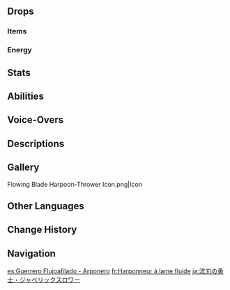 {{Enemy Infobox
|title    = 
|dmgtype  = Physical
|dmgtype2 = Hydro
|image    = Enemy Flowing Blade Harpoon-Thrower.png
|type     = Common Enemies
|family   = Other Human Factions
|group    = Sauroform Tribal Warriors
|weakpoint = 
}}
{{Enemy Intro}}

==Drops==
===Items===
{{Drops|Sauroform Tribal Warrior}}

===Energy===
{{Energy Drops
|type  = None
|hp1   = 60
|p1    = 1
|hp2   = 0
|p2    = 1
}}

==Stats==
{{Enemy Stats
|phys_res = -20%

|hp_ratio     = 1.6
|hp_type      = 2
|atk_ratio    = 2.0
|atk_type     = 2
}}

==Abilities==
{{Enemy Attacks
|name_1      = Punch
|desc_1      = Punches twice, dealing '''80% ATK''', '''90% ATK''' as {{Color|Physical DMG}}.

|name_2      = Kick
|desc_2      = Performs a kick, dealing '''100% ATK''' as {{Color|Physical DMG}}.

|name_3      = Harpoon Throw
|desc_3      = Throws a harpoon at the player, dealing '''100% ATK''' as {{Color|Physical DMG}} and consuming the harpoon. The Flowing Blade Harpoon-Thrower possesses 2 harpoons initially, and will no longer use this attack once they are both consumed.

|name_4      = Knife Throw
|desc_4      = Throws a knife at the player, dealing '''50% ATK''' as {{Color|Physical DMG}}. This attack is only used when both harpoons are consumed.

|name_5      = Triple Wavecrash
|desc_5      = Charges at the player 3 times, dealing '''80% ATK''' as {{Color|Hydro DMG}} upon contact.
}}

==Voice-Overs==
{{Stub|Missing Korean transcriptions.[[Category:VO Korean Romanization Missing]]}}
{{VO/Enemy
|enemy                   = Flowing Blade Harpoon-Thrower
    
|vo_01_00_title          = Alert
|vo_01_01_file           = VO {lang}{name} - Alert.ogg
|vo_01_01_tx_en          = You looking to start somethin'?
|vo_01_01_tx_zh          = 哼，想比划比划？
|vo_01_01_rm_zh          = 
|vo_01_01_tx_ja          = はぁ、俺と手合わせする気か？
|vo_01_01_rm_ja          = 
|vo_01_01_tx_ko          = {{tx}}
|vo_01_01_rm_ko          = 
    
|vo_02_00_title          = Entering Battle
|vo_02_01_file           = VO {lang}{name} - Entering Battle.ogg
|vo_02_01_tx_en          = Watch this! Heheheh.
|vo_02_01_tx_zh          = 瞧我的，哈哈。
|vo_02_01_rm_zh          = 
|vo_02_01_tx_ja          = 俺の実力を見せてやろう！へへっ。
|vo_02_01_rm_ja          = 
|vo_02_01_tx_ko          = {{tx}}
|vo_02_01_rm_ko          = 

|vo_03_00_title          = Punch
|vo_03_01_file           = 
|vo_03_01_tx_en          = {{a|VO Forged Sand Javelineer - Punch 01.ogg}} {{a|VO Forged Sand Javelineer - Punch 02.ogg}} {{a|VO Forged Sand Javelineer - Punch 03.ogg}} {{a|VO Forged Sand Javelineer - Punch 04.ogg}}
|vo_03_01_tx_zh          = {{a|VO ZH Forged Sand Javelineer - Punch 01.ogg}} {{a|VO ZH Forged Sand Javelineer - Punch 02.ogg}} {{a|VO ZH Forged Sand Javelineer - Punch 03.ogg}} {{a|VO ZH Forged Sand Javelineer - Punch 04.ogg}}
|vo_03_01_tx_ja          = {{a|VO JA Forged Sand Javelineer - Punch 01.ogg}} {{a|VO JA Forged Sand Javelineer - Punch 02.ogg}} {{a|VO JA Forged Sand Javelineer - Punch 03.ogg}} {{a|VO JA Forged Sand Javelineer - Punch 04.ogg}}
|vo_03_01_tx_ko          = {{a|VO KO Forged Sand Javelineer - Punch 01.ogg}} {{a|VO KO Forged Sand Javelineer - Punch 02.ogg}} {{a|VO KO Forged Sand Javelineer - Punch 03.ogg}} {{a|VO KO Forged Sand Javelineer - Punch 04.ogg}}
    
|vo_04_00_title          = Harpoon Throw
|vo_04_01_file           = VO {lang}{name} - Harpoon Throw.ogg
|vo_04_01_tx_en          = Stick around! Heh.
|vo_04_01_tx_zh          = 定住你。
|vo_04_01_rm_zh          = 
|vo_04_01_tx_ja          = あたり！
|vo_04_01_rm_ja          = 
|vo_04_01_tx_ko          = {{tx}}
|vo_04_01_rm_ko          = 
    
|vo_05_00_title          = Triple Wavecrash
|vo_05_01_file           = VO {lang}{name} - Triple Wavecrash.ogg
|vo_05_01_tx_en          = The tide rises! Hyuh!
|vo_05_01_tx_zh          = 平地起浪！
|vo_05_01_rm_zh          = 
|vo_05_01_tx_ja          = 大地怒涛！はぁ！
|vo_05_01_rm_ja          = 
|vo_05_01_tx_ko          = {{tx}}
|vo_05_01_rm_ko          = 
    
|vo_06_00_title          = Defeated
|vo_06_01_file           = VO {lang}{name} - Defeated.ogg
|vo_06_01_tx_en          = Ugh... Forget it!
|vo_06_01_tx_zh          = 还是别瞧了…
|vo_06_01_rm_zh          = 
|vo_06_01_tx_ja          = まだ見せきれてないのに…
|vo_06_01_rm_ja          = 
|vo_06_01_tx_ko          = {{tx}}
|vo_06_01_rm_ko          = 
}}

==Descriptions==
{{Description|A warrior from the source of the springs, and a tribal guardian that patrols the waters and shores.<br>Underestimate the incredible skills these brave trident-wielding warriors have gained through hunting and fishing at your peril. It is said that in the past, tribespeople would use these skills to hunt massive sea beasts with fins and scales as tough as iron.|[[Archive]]}}

==Gallery==
<gallery>
Flowing Blade Harpoon-Thrower Icon.png|Icon
</gallery>

==Other Languages==
{{Other Languages
|en       = Flowing Blade Harpoon-Thrower
|zhs      = 流刃勇士·掷叉猎手
|zhs_rm   = Liúrèn Yǒngshì - Zhìchā Lièshǒu
|zht      = 流刃勇士·擲叉獵手
|zht_rm   = Liúrèn Yǒngshì - Zhìchā Lièshǒu
|zh_tl    = 
|ja       = 流刃の勇士·ジャベリックスロワー
|ja_rm    = Ryuujin no Senshi - Jaberikku Surowaa{{Assumed}}
|ja_tl    = 
|ko       = 물결검 용사·작살꾼
|ko_rm    = Mulgyeolgeom Yongsa - Jaksalkkun
|ko_tl    = 
|es       = Guerrero Flujoafilado - Arponero
|es_tl    = Flowblade Warrior - Harpooner
|fr       = Harponneur à lame fluide
|fr_tl    = Flowing Blade Harpooner
|ru       = Клинок течений: Метатель гарпуна
|ru_tl    = Blade of Flows: Harpoon Thrower
|th       = Flowing Blade Harpoon-Thrower
|vi       = Dũng Sĩ Dòng Chảy - Thợ Săn
|vi_tl    = 
|de       = Recke der fließenden Klinge – Harpunenjäger
|de_tl    = Warrior of the Flowing Blade – Harpoon Hunter
|id       = Flowing Blade Harpoon-Thrower
|pt       = Arremessador de Pontas da Lâmina Fluida
|pt_tl    = 
|tr       = Akış Kılıcı: Zıpkın Atan
|tr_tl    = 
|it       = Arpioniere della Lama fluente
|it_tl    = 
}}

==Change History==
{{Change History|5.0}}

==Navigation==
{{Enemy Navbox|Common}}

[[es:Guerrero Flujoafilado - Arponero]]
[[fr:Harponneur à lame fluide]]
[[ja:流刃の勇士・ジャベリックスロワー]]